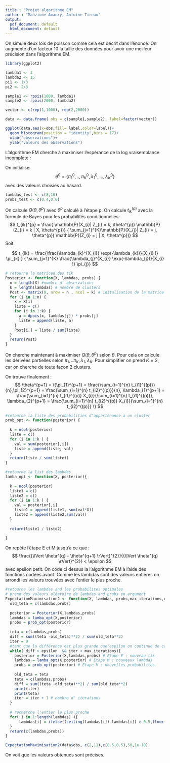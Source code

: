 ---
title : "Projet algorithme EM"
author : "Manzione Amaury, Antoine Tireau"
output:
  pdf_document: default
  html_document: default
---

\section{Partie 1}
On simule deux lois de poisson comme cela est décrit dans l'énoncé. On augmente d'un facteur 10 la taille des données pour avoir une meilleur précision dans l'algorithme EM.
```{r}

library(ggplot2)

lambda1 <- 3
lambda2 <- 15
pi1 <- 1/3
pi2 <- 2/3

sample1 <- rpois(1000, lambda1)
sample2 <- rpois(2000, lambda2)

vector <- c(rep(1,1000), rep(2,2000))

data <- data.frame( obs = c(sample1,sample2), label=factor(vector))

ggplot(data,aes(x=obs,fill= label,color=label))+ 
  geom_histogram(position = "identity",bins = 17)+
  xlab("observations")+
  ylab("valeurs des observations")

```
\section{Algorithme EM pour un mélange poissonien à K composantes}

L'algorithme EM cherche à maximiser l'espérance de la log vraisemblance incomplète :
\begin{itemize}

  \item l'expression de la log vraisemblance incomplète à l'étape p est :
  $$
  L_{\theta^{p}}(X,Z,\theta) =  \sum_{i=1}^{n} \sum_{k=1}^{K} {1}_{(Z_{i} = k | \theta^{p})}( \log(\mathbb{P}(Z_{i} = k | X, \theta)) + \log(\mathbb{P}(X_{i}| Z_{i} = k, \theta)))
  $$
  où  $X_{i}$ sont les données observées,
    $$
    \theta^{p} = \{\pi_{1}^{p},..,\pi_{K}^{p} ,
    \lambda_{1}^{p}, ..., \lambda_{K}^{p}
    \}
    $$ les probabilités d'appartenance au cluster K et les valeurs des $\lambda$ calculées 
    à l'étape p,
    et $Z_{i}$ sont des variables manquantes telles que si :
    $Z_{i} = 1$ $X_{i} \sim \mathcal{P}(\lambda_{1})$ et réciproqument pour $\lambda_{K}$.
  \item On cherche donc à maximiser selon $\theta$:
    $$
    Q(\theta,\theta^{0}) = \mathbb{E}_{\theta^{p}}(L(X,Z,\theta)
    $$
    $$
    Q(\theta,\theta^{p})  = \sum_{i=1}^{n} \sum_{k=1}^{K} t_{ik}^{(p)} ( \log(\mathbb{P}(Z_{i} = k | X, \theta)) + \log(\mathbb{P}(X_{i}| Z_{i} = k, \theta)))
    $$
avec $t_{ik}^{p} = \mathbb{P}(Z_{i} = k | \theta^{p})$
  $$
     Q(\theta,\theta^{p})  = \sum_{i=1}^{n} \sum_{k=1}^{K} t_{ik}^{(p)}( \log(\pi_{k}) + \log(\frac{\lambda_{k}^{X_{i}} \exp(-\lambda_{k})}{X_{i} !}))
  $$
\end{itemize}


\subsection{Initialisation}

On initialise $$\theta^{0} = \{\pi_{1}^{0},..,\pi_{K}^{0} ,
    \lambda_{1}^{0}, ..., \lambda_{K}^{0}
    \}$$
avec des valeurs choisies au hasard.
```{r}

lambdas_test <- c(8,10)
probs_test <- c(0.4,0.6)
```

\subsection{Etape E}

On calcule  $Q(\theta,\theta^{p})$ avec $\theta^{p}$ calculé à l'étape p.
On calcule $t_{ik}^{(p)}$ avec la formule de Bayes pour les probabilités conditionnelles:
$$
t_{ik}^{p} = \frac{
\mathbb{P}(X_{i}| Z_{i} = k, \theta^{p}) \mathbb{P}(Z_{i} = k | X, \theta^{p})}
{ \sum_{j=1}^{K}\mathbb{P}(X_{j}| Z_{i} = j, \theta^{p}) \mathbb{P}(Z_{i} = j | X, \theta^{p})}
$$
Soit:
    
$$
 t_{ik} = \frac{\frac{\lambda_{k}^{X_{i}} \exp(-\lambda_{k})}{X_{i} !} \pi_{k}
}
{ \sum_{j=1}^{K} \frac{\lambda_{j}^{X_{i}} \exp(-\lambda_{j})}{X_{i} !} \pi_{j}}
$$

```{r}
# retourne la matriced des tik
Posterior <- function(X, lambdas, probs) {
  n = length(X) #nombre d' observations
  k = length(lambdas) # nombre de clusters
  Post <- matrix(0, nrow = n , ncol = k) # initalisation de la matrice
  for (i in 1:n) {
    x = X[i]
    liste = c()
    for (j in 1:k) {
      a = dpois(x, lambdas[j]) * probs[j]
      liste = append(liste, a)
    }
    Post[i,] = liste / sum(liste)
  }
  return(Post)
}
```

\subsection{Etape M}

On cherche maintenant à maximiser  $Q(\theta,\theta^{p})$ selon $\theta$.
Pour cela on calcule les dérivées partielles selon $\pi_{1},..\pi_{K},\lambda_{1},\lambda_{K}$. Pour simplifier on prend $K=2$, car on cherche de toute façon 2 clusters.

\begin{itemize}
	    \item
	    $$
	    \frac{\partial Q(\theta,\theta^{p}) }{\partial \pi_{1}}
	    = \sum_{i=1}^{n} \sum_{k=1}^{2} t_{ik}^{(p)} \frac{\partial( \log(\pi_{k}) + \log(\frac{\lambda_{k}^{X_{i}} \exp(-\lambda_{k})}{X_{i} !}))}{\partial \pi_{1}}
	    $$
	    
	    $$
	    \frac{\partial Q(\theta,\theta^{p}) }{\partial \pi_{1}}
	    = \sum_{i=1}^{n} t_{i1}^{(p)} \frac{1}{\pi_{1}} - t_{i2}^{(p)} \frac{1}{1 - \pi_{1}}
	    $$
	    
	    On cherche $\pi_{1}$ tel que $\frac{\partial Q(\theta,\theta^{0}) }{\partial \pi_{1}} = 0$. On a donc:
	    $$
	    \frac{\partial Q(\theta,\theta^{p}) }{\partial \pi_{1}} = 0
	    \iff 
	    \sum_{i=1}^{n} t_{i1}^{(p)} \frac{1}{\pi_{1}} - t_{i2}^{(p)} \frac{1}{1 - \pi_{1}} = 0
	    $$
	    
	    $$
	    \iff
	    \pi_{1} = \frac{\sum_{i=1}^{n} t_{i1}^{(p)}}{\sum_{i=1}^{n} t_{i1}^{(p)} + \sum_{i=1}^{n} t_{i2}^{(p)} }
	            = \frac{\sum_{i=1}^{n} t_{i1}^{(p)}}{n}
	    $$
	    
	    \item $\pi_{1}$ et  $\pi_{2}$ jouent un rôle symétrique donc:
	    $$
	    \pi_{2} = \frac{\sum_{i=1}^{n} t_{i2}^{(p)}}{\sum_{i=1}^{n} t_{i1}^{(p)} + \sum_{i=1}^{n} t_{i2}^{(p)} }
	            = \frac{\sum_{i=1}^{n} t_{i2}^{(p)}}{n}
	    $$
	    \item 
	    $$
	    \frac{\partial Q(\theta,\theta^{p}) }{\partial \lambda_{1}}
	    = \sum_{i=1}^{n} \sum_{k=1}^{2} t_{ik}^{(p)} \frac{\partial( \log(\pi_{k}) + \log(\frac{\lambda_{k}^{X_{i}} \exp(-\lambda_{k})}{X_{i} !}))}{\partial \lambda_{1}}
	    $$
	    
	    $$
	    \frac{\partial Q(\theta,\theta^{p}) }{\partial \lambda_{1}}
	    = \sum_{i=1}^{n} t_{i1}^{(p)} \frac{\partial( \log(\frac{\lambda_{1}^{X  _{i}} \exp(-\lambda_{1})}{X_{i} !}))}{\partial \lambda_{1}}
	    = \sum_{i=1}^{n} \frac{t_{i1}^{(p)}}{X_{i}!} (\frac{\partial(X_{i}\log(\lambda_{1}) - \lambda_{1})}{\partial \lambda_{1}})
	    = \sum_{i=1}^{n} \frac{t_{i1}^{(p)}}{X_{i}!}
	    (\frac{X_{i}}{\lambda_{1}} - 1)
	    $$
	    
	    On a :
	    $$
	    \frac{\partial Q(\theta,\theta^{p}) }{\partial \lambda_{1}} = 0
	    \iff \sum_{i=1}^{n}\frac{t_{i1}^{(p)}}{X_{i}!}
	    (\frac{X_{i}}{\lambda_{1}} - t_{i1}^{(p)}) = 0
	    \iff \sum_{i=1}^{n} t_{i1}^{(p)}
	    \frac{X_{i}}{\lambda_{1}} - t_{i1}^{(p)} = 0
	    \iff \lambda_{1} = \frac{\sum_{i=1}^{n} t_{i1}^{(p)} X_{i}}{\sum_{i=1}^{n} t_{i1}^{(p)}}
	    $$
	    
	    \item 
        $\lambda_{1}$ et  $\lambda_{2}$ jouent un rôle symétrique donc:
        $$
        \lambda_{2} = \frac{\sum_{i=1}^{n} t_{i2}^{(p)} X_{i}}{\sum_{i=1}^{n} t_{i2}^{(p)}}
        $$
	    
	    
    \end{itemize}
 On trouve finalement :
    $$
    \theta^{p+1} = \{\pi_{1}^{p+1} =  \frac{\sum_{i=1}^{n} t_{i1}^{(p)}}{n},\pi_{2}^{p+1} =  \frac{\sum_{i=1}^{n} t_{i2}^{(p)}}{n},
    \lambda_{1}^{p+1} = \frac{\sum_{i=1}^{n} t_{i1}^{(p)} X_{i}}{\sum_{i=1}^{n} t_{i1}^{(p)}}, \lambda_{2}^{p+1} = \frac{\sum_{i=1}^{n} t_{i2}^{(p)} X_{i}}{\sum_{i=1}^{n} t_{i2}^{(p)}}
    \}
    $$


```{r}
#retourne la liste des probabilities d'appartenance a un cluster
prob_opt <- function(posterior) {
  
  k = ncol(posterior)
  liste = c()
  for (i in 1:k ) {
    val = sum(posterior[,i])
    liste = append(liste, val)
  }
  return(liste / sum(liste))
}
```

```{r}
#retourne la list des lambdas
lamba_opt <- function(X, posterior){
  
  k = ncol(posterior)
  liste1 = c()
  liste2 = c()
  for (i in 1:k ) {
    val = posterior[,i]
    liste1 = append(liste1, sum(val*X))
    liste2 = append(liste2,sum(val))
  }
  
  return(liste1 / liste2)
  
}
```


On repète l'étape E et M jusqu'a ce que :
	$$
	\frac{{\lVert \theta^{q} - \theta^{q+1} \rVert}^{2}}{{\lVert \theta^{q} \rVert}^{2}} < \epsilon
	$$
    avec epsilon petit.
On code ci dessus la l'algorithme EM à l'aide des fonctions codées avant.
Comme les lambdas sont des valeurs entières on arrondi les valeurs trouvées avec l'entier le plus proche.

```{r}
#retourne les lambdas and les probabilites optimales
# prend des valeurs aléatoire de lambdas and probs en argument
ExpectationMaximisation2 <- function(X, lambdas, probs,max_iterations,epsilon) {
  old_teta = c(lambdas,probs)
  
  posterior = Posterior(X,lambdas,probs)
  lambdas = lamba_opt(X,posterior)
  probs = prob_opt(posterior)
  
  teta = c(lambdas,probs)
  diff = sum((teta -old_teta)**2) / sum(old_teta**2) 
  iter = 0
  #tant que la différence est plus grande que'espilon on continue de calculer 
  while( diff > epsilon  && iter < max_iterations){
    posterior = Posterior(X,lambdas,probs) # Etape E : nouveau tik
    lambdas = lamba_opt(X,posterior) # Etape M : nouveaux lambdas
    probs = prob_opt(posterior) # Etape M : nouvelles probabilites
    
    old_teta = teta 
    teta = c(lambdas,probs)
    diff = sum((teta -old_teta)**2) / sum(old_teta**2)
    print(iter)
    print(teta)
    iter = iter + 1 # nombre d' iterations
  }
  
  # recherche l'entier le plus proche
  for( i in 1:length(lambdas) ){
      lambdas[i] = ifelse((ceiling(lambdas[i])-lambdas[i]) > 0.5,floor(lambdas[i]),ceiling(lambdas[i]))
  }
  return(c(lambdas,probs))
}
```


```{r}
ExpectationMaximisation2(data$obs, c(2,11),c(0.5,0.5),50,1e-10)
```




On voit que les valeurs obtenues sont précises.


